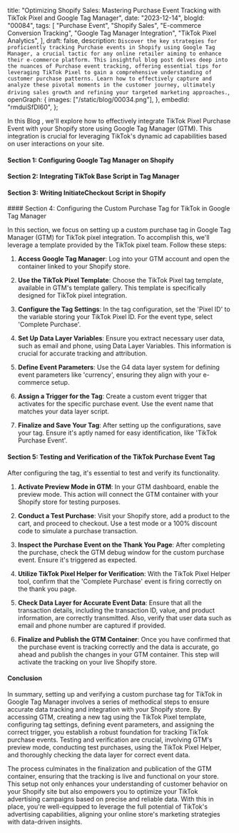  title:
  "Optimizing Shopify Sales: Mastering Purchase Event Tracking with TikTok Pixel and Google Tag Manager",
 date: "2023-12-14",
 blogId: "00084",
 tags: [
  "Purchase Event",
  "Shopify Sales",
  "E-commerce Conversion Tracking",
  "Google Tag Manager Integration",
  "TikTok Pixel Analytics",
 ],
 draft: false,
 description: `Discover the key strategies for proficiently tracking Purchase events in Shopify using Google Tag Manager, a crucial tactic for any online retailer aiming to enhance their e-commerce platform. This insightful blog post delves deep into the nuances of Purchase event tracking, offering essential tips for leveraging TikTok Pixel to gain a comprehensive understanding of customer purchase patterns. Learn how to effectively capture and analyze these pivotal moments in the customer journey, ultimately driving sales growth and refining your targeted marketing approaches.`,
 openGraph: {
  images: ["/static/blog/00034.png"],
 },
 embedId: "rmduiSfDI60",
};

<BlogHeader metadata={metadata} />

In this Blog , we'll explore how to effectively integrate TikTok Pixel Purchase
Event with your Shopify store using Google Tag Manager (GTM). This integration is
crucial for leveraging TikTok's dynamic ad capabilities based on user interactions
on your site.

<YoutubeEmbed embedId={metadata.embedId} />

#### Section 1: Configuring Google Tag Manager on Shopify

<ConfiguringGTM />

#### Section 2: Integrating TikTok Base Script in Tag Manager

<TikTokPageView />

#### Section 3: Writing InitiateCheckout Script in Shopify

<Purchase />
#### Section 4: Configuring the Custom Purchase Tag for TikTok in Google Tag Manager

In this section, we focus on setting up a custom purchase tag in Google Tag Manager (GTM) for TikTok pixel integration. To accomplish this, we'll leverage a template provided by the TikTok pixel team. Follow these steps:

1. **Access Google Tag Manager**: Log into your GTM account and open the container linked to your Shopify store.

2. **Use the TikTok Pixel Template**: Choose the TikTok Pixel tag template, available in GTM's template gallery. This template is specifically designed for TikTok pixel integration.

3. **Configure the Tag Settings**: In the tag configuration, set the 'Pixel ID' to the variable storing your TikTok Pixel ID. For the event type, select 'Complete Purchase'.

4. **Set Up Data Layer Variables**: Ensure you extract necessary user data, such as email and phone, using Data Layer Variables. This information is crucial for accurate tracking and attribution.

5. **Define Event Parameters**: Use the G4 data layer system for defining event parameters like 'currency', ensuring they align with your e-commerce setup.

6. **Assign a Trigger for the Tag**: Create a custom event trigger that activates for the specific purchase event. Use the event name that matches your data layer script.

7. **Finalize and Save Your Tag**: After setting up the configurations, save your tag. Ensure it's aptly named for easy identification, like 'TikTok Purchase Event'.

#### Section 5: Testing and Verification of the TikTok Purchase Event Tag

After configuring the tag, it's essential to test and verify its functionality.

1. **Activate Preview Mode in GTM**: In your GTM dashboard, enable the preview mode. This action will connect the GTM container with your Shopify store for testing purposes.

2. **Conduct a Test Purchase**: Visit your Shopify store, add a product to the cart, and proceed to checkout. Use a test mode or a 100% discount code to simulate a purchase transaction.

3. **Inspect the Purchase Event on the Thank You Page**: After completing the purchase, check the GTM debug window for the custom purchase event. Ensure it's triggered as expected.

4. **Utilize TikTok Pixel Helper for Verification**: With the TikTok Pixel Helper tool, confirm that the 'Complete Purchase' event is firing correctly on the thank you page.

5. **Check Data Layer for Accurate Event Data**: Ensure that all the transaction details, including the transaction ID, value, and product information, are correctly transmitted. Also, verify that user data such as email and phone number are captured if provided.

6. **Finalize and Publish the GTM Container**: Once you have confirmed that the purchase event is tracking correctly and the data is accurate, go ahead and publish the changes in your GTM container. This step will activate the tracking on your live Shopify store.

#### Conclusion

In summary, setting up and verifying a custom purchase tag for TikTok in Google Tag Manager involves a series of methodical steps to ensure accurate data tracking and integration with your Shopify store. By accessing GTM, creating a new tag using the TikTok Pixel template, configuring tag settings, defining event parameters, and assigning the correct trigger, you establish a robust foundation for tracking TikTok purchase events. Testing and verification are crucial, involving GTM's preview mode, conducting test purchases, using the TikTok Pixel Helper, and thoroughly checking the data layer for correct event data.

The process culminates in the finalization and publication of the GTM container, ensuring that the tracking is live and functional on your store. This setup not only enhances your understanding of customer behavior on your Shopify site but also empowers you to optimize your TikTok advertising campaigns based on precise and reliable data. With this in place, you're well-equipped to leverage the full potential of TikTok's advertising capabilities, aligning your online store's marketing strategies with data-driven insights.

<GiscusComments />
